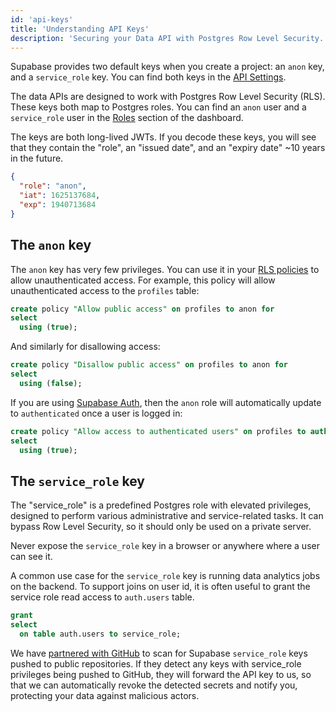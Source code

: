 ```yaml
---
id: 'api-keys'
title: 'Understanding API Keys'
description: 'Securing your Data API with Postgres Row Level Security.'
---
```


Supabase provides two default keys when you create a project: an `anon` key, and a `service_role` key. You can find both keys in the [API Settings](https://supabase.com/dashboard/project/_/settings/api).

The data APIs are designed to work with Postgres Row Level Security (RLS). These keys both map to Postgres roles. You can find an `anon` user and a `service_role` user in the [Roles](http://supabase.com/dashboard/project/_/database/roles) section of the dashboard.

The keys are both long-lived JWTs. If you decode these keys, you will see that they contain the "role", an "issued date", and an "expiry date" ~10 years in the future.

```json
{
  "role": "anon",
  "iat": 1625137684,
  "exp": 1940713684
}
```

## The `anon` key

The `anon` key has very few privileges. You can use it in your [RLS policies](/docs/guides/database/postgres/row-level-security) to allow unauthenticated access. For example, this policy will allow unauthenticated access to the `profiles` table:

```sql
create policy "Allow public access" on profiles to anon for
select
  using (true);
```

And similarly for disallowing access:

```sql
create policy "Disallow public access" on profiles to anon for
select
  using (false);
```

If you are using [Supabase Auth](/docs/guides/auth/overview), then the `anon` role will automatically update to `authenticated` once a user is logged in:

```sql
create policy "Allow access to authenticated users" on profiles to authenticated for
select
  using (true);
```

## The `service_role` key

The "service_role" is a predefined Postgres role with elevated privileges, designed to perform various administrative and service-related tasks. It can bypass Row Level Security, so it should only be used on a private server.

<Admonition type="caution">

Never expose the `service_role` key in a browser or anywhere where a user can see it.

</Admonition>

A common use case for the `service_role` key is running data analytics jobs on the backend. To support joins on user id, it is often useful to grant the service role read access to `auth.users` table.

```sql
grant
select
  on table auth.users to service_role;
```

We have [partnered with GitHub](https://github.blog/changelog/2022-03-28-supabase-is-now-a-github-secret-scanning-partner/) to scan for Supabase `service_role` keys pushed to public repositories.
If they detect any keys with service_role privileges being pushed to GitHub, they will forward the API key to us, so that we can automatically revoke the detected secrets and notify you, protecting your data against malicious actors.
